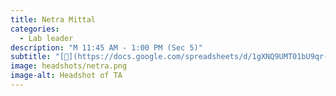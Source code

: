 ```yaml
---
title: Netra Mittal
categories: 
  - Lab leader
description: "M 11:45 AM - 1:00 PM (Sec 5)"
subtitle: "[🔗](https://docs.google.com/spreadsheets/d/1gXNQ9UMT01bU9qr-YDsA2GIpslldHmfwPg1gcOj2GTA/edit?usp=sharing)"
image: headshots/netra.png
image-alt: Headshot of TA
---
```

